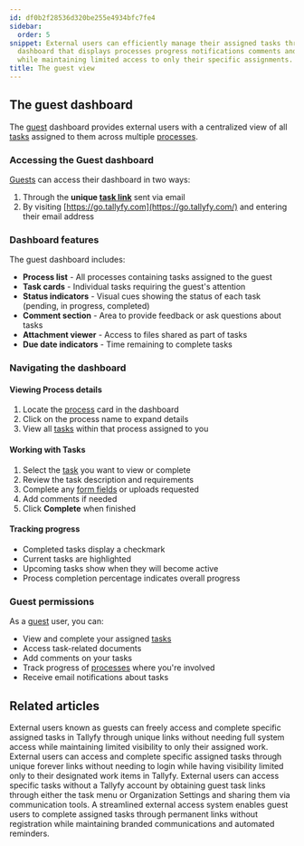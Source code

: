```yaml
---
id: df0b2f28536d320be255e4934bfc7fe4
sidebar:
  order: 5
snippet: External users can efficiently manage their assigned tasks through a comprehensive
  dashboard that displays processes progress notifications comments and documents
  while maintaining limited access to only their specific assignments.
title: The guest view
---
```


## The guest dashboard

The [guest](/products/pro/documenting/guests/) dashboard provides external users with a centralized view of all [tasks](/products/pro/tracking-and-tasks/tasks/) assigned to them across multiple [processes](/products/pro/tracking-and-tasks/processes/).

### Accessing the Guest dashboard

[Guests](/products/pro/documenting/guests/) can access their dashboard in two ways:
1. Through the **unique [task link](/products/pro/documenting/guests/how-to-find-a-guest-task-link-in-tallyfy/)** sent via email
2. By visiting [https://go.tallyfy.com](https://go.tallyfy.com/) and entering their email address

### Dashboard features

The guest dashboard includes:

- **Process list** - All processes containing tasks assigned to the guest
- **Task cards** - Individual tasks requiring the guest's attention
- **Status indicators** - Visual cues showing the status of each task (pending, in progress, completed)
- **Comment section** - Area to provide feedback or ask questions about tasks
- **Attachment viewer** - Access to files shared as part of tasks
- **Due date indicators** - Time remaining to complete tasks

### Navigating the dashboard

#### Viewing Process details
1. Locate the [process](/products/pro/tracking-and-tasks/processes/) card in the dashboard
2. Click on the process name to expand details
3. View all [tasks](/products/pro/tracking-and-tasks/tasks/) within that process assigned to you

#### Working with Tasks
1. Select the [task](/products/pro/tracking-and-tasks/tasks/) you want to view or complete
2. Review the task description and requirements
3. Complete any [form fields](/products/pro/tracking-and-tasks/tasks/what-are-form-fields-in-tallyfy/) or uploads requested
4. Add comments if needed
5. Click **Complete** when finished

#### Tracking progress
- Completed tasks display a checkmark
- Current tasks are highlighted
- Upcoming tasks show when they will become active
- Process completion percentage indicates overall progress

### Guest permissions

As a [guest](/products/pro/documenting/guests/) user, you can:
- View and complete your assigned [tasks](/products/pro/tracking-and-tasks/tasks/)
- Access task-related documents
- Add comments on your tasks
- Track progress of [processes](/products/pro/tracking-and-tasks/processes/) where you're involved
- Receive email notifications about tasks


## Related articles
<CardGrid>
<LinkTitleCard header="<b>Guests > What is a guest</b>" href="/products/pro/documenting/guests/what-is-a-guest/" > External users known as guests can freely access and complete specific assigned tasks in Tallyfy through unique links without needing full system access while maintaining limited visibility to only their assigned work. </LinkTitleCard>
<LinkTitleCard header="<b>Documenting > Guests</b>" href="/products/pro/documenting/guests/" > External users can access and complete specific assigned tasks through unique forever links without needing to login while having visibility limited only to their designated work items in Tallyfy. </LinkTitleCard>
<LinkTitleCard header="<b>Guests > Get a guest's unique link</b>" href="/products/pro/documenting/guests/how-to-find-a-guest-task-link-in-tallyfy/" > External users can access specific tasks without a Tallyfy account by obtaining guest task links through either the task menu or Organization Settings and sharing them via communication tools. </LinkTitleCard>
<LinkTitleCard header="<b>Features > Customer facing</b>" href="/products/pro/tutorials/features/customer-facing/" > A streamlined external access system enables guest users to complete assigned tasks through permanent links without registration while maintaining branded communications and automated reminders. </LinkTitleCard>
</CardGrid>